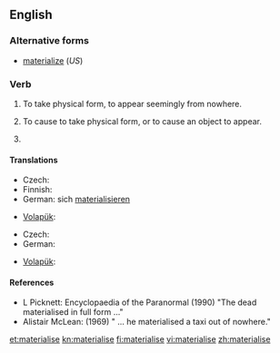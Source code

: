 ==English==

===Alternative forms===
* [[materialize]] (''US'')

===Verb===
{{en-verb|materialis|es}}

# {{context|intransitive|British}} To take physical form, to appear seemingly from nowhere.
# {{context|transitive|British}}  To cause to take physical form, or to cause an object to appear.
# {{alternative spelling of|materialize}}

====Translations====
{{trans-top|To take physical form or to appear seemingly from nowhere}}
* Czech: {{t-|cs|zhmotnit se}}
* Finnish: {{t-|fi|aineellistua}}
* German: sich [[materialisieren]]
{{trans-mid}}
* [[Volapük]]: {{t-|vo|stöfikön}}
{{trans-bottom}}

{{trans-top|To cause to take physical form or to appear}}
* Czech: {{t-|cs|zhmotnit}}
* German: {{t-|de|materialisieren}}
{{trans-mid}}
* [[Volapük]]: {{t-|vo|stöfükön}}
{{trans-bottom}}

====References====
* L Picknett: Encyclopaedia of the Paranormal (1990) "The dead materialised in full form ..."
* Alistair McLean: (1969) " ... he materialised a taxi out of nowhere."

[[et:materialise]]
[[kn:materialise]]
[[fi:materialise]]
[[vi:materialise]]
[[zh:materialise]]